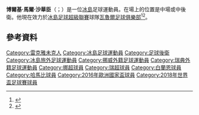 {{noteTA
|1=zh-hans:塞瓦尔森;zh-hk:沙華臣;
}}
'''博爾基·馬爾·沙華臣'''（{{lang-is|Birkir Már Sævarsson}}；{{bd|1984年|11月11日}}）是一位[[冰島|冰島]]足球運動員。在場上的位置是中場或中後衛。他現在效力於[[冰島足球超級聯賽|冰島足球超級聯賽]]球隊[[瓦魯爾足球俱樂部|瓦魯爾足球俱樂部]]<ref name="altomfotball" >{{cite web |url=http://www.altomfotball.no/element.do?cmd=player&personId=195200&tournamentId=1&seasonId=333&useFullUrl=false |title=altomfotball.no: Birkir Sævarsson |publisher=Altom Fotball |accessdate=3 September 2013 |language=no |archive-date=2019-08-09 |archive-url=https://web.archive.org/web/20190809084019/http://www.altomfotball.no/element.do?cmd=player&personId=195200&tournamentId=1&seasonId=333&useFullUrl=false |dead-url=no }}</ref><ref>{{cite web |url=http://www.ksi.is/mot/motalisti/felagsmadur/?pLeikmadurNr=17550&pListi=5 |title=Birkir Már Sævarsson |publisher=[[KSÍ|KSÍ]] |accessdate=4 September 2013 |language=is |archive-date=2013-09-27 |archive-url=https://web.archive.org/web/20130927183013/http://www.ksi.is/mot/motalisti/felagsmadur/?pLeikmadurNr=17550&pListi=5 |dead-url=no }}</ref>。

==參考資料==
{{Reflist}}
{{冰島人物小作品}}

{{2016年歐洲國家盃冰島參賽名單}}
{{2018年世界盃足球賽冰島參賽名單}}
{{DEFAULTSORT:Sævarsson, Birkir}}
[[Category:雷克雅未克人|Category:雷克雅未克人]]
[[Category:冰島足球運動員|Category:冰島足球運動員]]
[[Category:足球後衛|Category:足球後衛]]
[[Category:冰島旅外足球運動員|Category:冰島旅外足球運動員]]
[[Category:挪威外籍足球運動員|Category:挪威外籍足球運動員]]
[[Category:瑞典外籍足球運動員|Category:瑞典外籍足球運動員]]
[[Category:挪超球員|Category:挪超球員]]
[[Category:瑞超球員|Category:瑞超球員]]
[[Category:白蘭恩球員|Category:白蘭恩球員]]
[[Category:哈馬比球員|Category:哈馬比球員]]
[[Category:2016年歐洲國家盃球員|Category:2016年歐洲國家盃球員]]
[[Category:2018年世界盃足球賽球員|Category:2018年世界盃足球賽球員]]